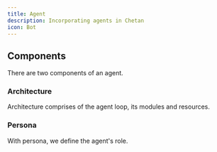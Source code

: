 ```yaml
---
title: Agent
description: Incorporating agents in Chetan
icon: Bot
---
```


## Components

There are two components of an agent.

### Architecture

Architecture comprises of the agent loop, its modules and resources.

### Persona
With persona, we define the agent's role.
